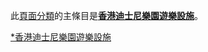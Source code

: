 {{Catnav|香港迪士尼樂園度假區|香港迪士尼樂園}}
此[[頁面分類|頁面分類]]的主條目是'''[[香港迪士尼樂園遊樂設施|香港迪士尼樂園遊樂設施]]'''。

[[Category:香港迪士尼樂園|*香港迪士尼樂園遊樂設施]]